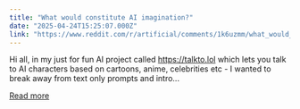 ```yaml
---
title: "What would constitute AI imagination?"
date: "2025-04-24T15:25:07.000Z"
link: "https://www.reddit.com/r/artificial/comments/1k6uzmm/what_would_constitute_ai_imagination/"
---
```


Hi all, in my just for fun AI project called https://talkto.lol which lets you talk to AI characters based on cartoons, anime, celebrities etc - I wanted to break away from text only prompts and intro...

[Read more](https://www.reddit.com/r/artificial/comments/1k6uzmm/what_would_constitute_ai_imagination/)
